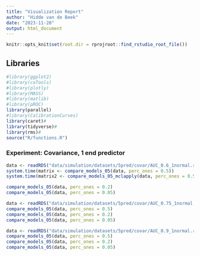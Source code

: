 ```yaml
---
title: "Visualization Report"
author: "Hidde van de Beek"
date: "2023-11-20"
output: html_document
---
```


```r
knitr::opts_knit$set(root.dir = rprojroot::find_rstudio_root_file())
```

## Libraries
```r
#library(ggplot2)
#library(caTools)
#library(plotly)
#library(MASS)
#library(matlib)
#library(pROC)
library(parallel)
#library(CalibrationCurves)
library(caret)#
library(tidyverse)#
library(rms)#
source("R/functions.R")
```


### Experiment: Covariance, 1 end predictor
```r
data <- readRDS("data/simulation/datasets/5pred/covar/AUC_0.6_1normal.rds")
system.time(matrix <- compare_models_05(data, perc_ones = 0.5))
system.time(matrix2 <- compare_models_05_mclapply(data, perc_ones = 0.5))

compare_models_05(data, perc_ones = 0.2)
compare_models_05(data, perc_ones = 0.05)

data <- readRDS("data/simulation/datasets/5pred/covar/AUC_0.75_1normal.rds")
compare_models_05(data, perc_ones = 0.5)
compare_models_05(data, perc_ones = 0.2)
compare_models_05(data, perc_ones = 0.05)

data <- readRDS("data/simulation/datasets/5pred/covar/AUC_0.9_1normal.rds")
compare_models_05(data, perc_ones = 0.5)
compare_models_05(data, perc_ones = 0.2)
compare_models_05(data, perc_ones = 0.05)
```

